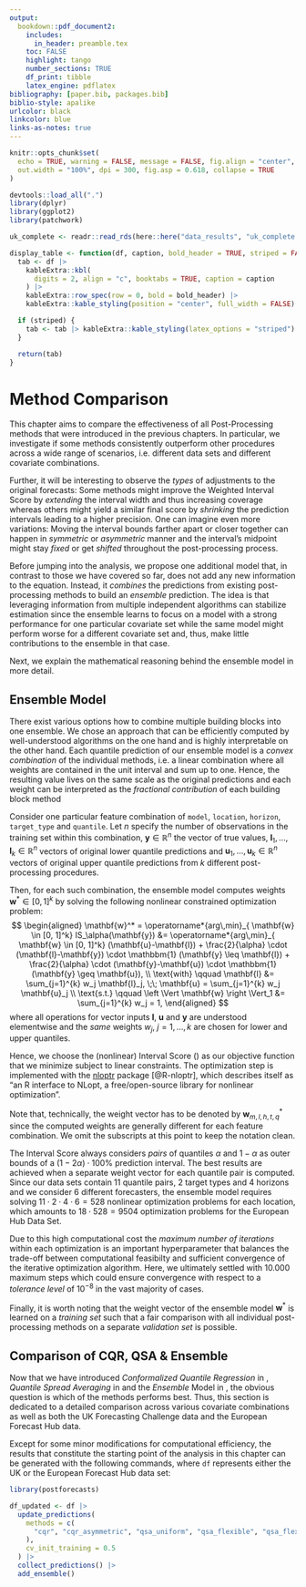 ```yaml
---
output:
  bookdown::pdf_document2:
    includes:
      in_header: preamble.tex
    toc: FALSE
    highlight: tango
    number_sections: TRUE
    df_print: tibble
    latex_engine: pdflatex
bibliography: [paper.bib, packages.bib]
biblio-style: apalike
urlcolor: black
linkcolor: blue
links-as-notes: true
---
```


```r
knitr::opts_chunk$set(
  echo = TRUE, warning = FALSE, message = FALSE, fig.align = "center",
  out.width = "100%", dpi = 300, fig.asp = 0.618, collapse = TRUE
)

devtools::load_all(".")
library(dplyr)
library(ggplot2)
library(patchwork)

uk_complete <- readr::read_rds(here::here("data_results", "uk_complete.rds"))
```

```r
display_table <- function(df, caption, bold_header = TRUE, striped = FALSE) {
  tab <- df |>
    kableExtra::kbl(
      digits = 2, align = "c", booktabs = TRUE, caption = caption
    ) |>
    kableExtra::row_spec(row = 0, bold = bold_header) |>
    kableExtra::kable_styling(position = "center", full_width = FALSE)

  if (striped) {
    tab <- tab |> kableExtra::kable_styling(latex_options = "striped")
  }

  return(tab)
}
```

# Method Comparison {#comparison}

This chapter aims to compare the effectiveness of all Post-Processing methods that were introduced in the previous chapters.
In particular, we investigate if some methods consistently outperform other procedures across a wide range of scenarios, i.e. different data sets and different covariate combinations.

Further, it will be interesting to observe the *types* of adjustments to the original forecasts:
Some methods might improve the Weighted Interval Score by *extending* the interval width and thus increasing coverage whereas others might yield a similar final score by *shrinking* the prediction intervals leading to a higher precision.
One can imagine even more variations: Moving the interval bounds farther apart or closer together can happen in *symmetric* or *asymmetric* manner and the interval's midpoint might stay *fixed* or get *shifted* throughout the post-processing process.

Before jumping into the analysis, we propose one additional model that, in contrast to those we have covered so far, does not add any new information to the equation.
Instead, it *combines* the predictions from existing post-processing methods to build an *ensemble* prediction.
The idea is that leveraging information from multiple independent algorithms can stabilize estimation since the ensemble learns to focus on a model with a strong performance for one particular covariate set while the same model might perform worse for a different covariate set and, thus, make little contributions to the ensemble in that case.

Next, we explain the mathematical reasoning behind the ensemble model in more detail.

## Ensemble Model {#ensemble}

There exist various options how to combine multiple building blocks into one ensemble.
We chose an approach that can be efficiently computed by well-understood algorithms on the one hand and is highly interpretable on the other hand.
Each quantile prediction of our ensemble model is a *convex combination* of the individual methods, i.e. a linear combination where all weights are contained in the unit interval and sum up to one.
Hence, the resulting value lives on the same scale as the original predictions and each weight can be interpreted as the *fractional contribution* of each building block method 

Consider one particular feature combination of `model`, `location`, `horizon`, `target_type` and `quantile`.
Let $n$ specify the number of observations in the training set within this combination, $\mathbf{y} \in \mathbb{R}^n$ the vector of true values, $\mathbf{l}_1, \ldots, \mathbf{l}_k \in \mathbb{R}^n$ vectors of original lower quantile predictions and $\mathbf{u}_1, \ldots, \mathbf{u}_k \in \mathbb{R}^n$ vectors of original upper quantile predictions from $k$ different post-processing procedures.

Then, for each such combination, the ensemble model computes weights $\mathbf{w}^* \in [0, 1]^k$ by solving the following nonlinear constrained optimization problem:
<!--  -->
$$
\begin{aligned}
\mathbf{w}^*
= \operatorname*{arg\,min}_{ \mathbf{w} \in [0, 1]^k} IS_\alpha(\mathbf{y})
&= \operatorname*{arg\,min}_{ \mathbf{w} \in [0, 1]^k} (\mathbf{u}-\mathbf{l}) + \frac{2}{\alpha} \cdot (\mathbf{l}-\mathbf{y}) \cdot \mathbbm{1} (\mathbf{y} \leq \mathbf{l}) + \frac{2}{\alpha} \cdot (\mathbf{y}-\mathbf{u}) \cdot \mathbbm{1}(\mathbf{y} \geq \mathbf{u}), \\
\text{with} \qquad \mathbf{l} &= \sum_{j=1}^{k} w_j \mathbf{l}_j, \;\; \mathbf{u} = \sum_{j=1}^{k} w_j \mathbf{u}_j \\
\text{s.t.} \qquad \left \Vert \mathbf{w} \right \Vert_1 &= \sum_{j=1}^{k} w_j = 1,
\end{aligned}
$$
<!--  -->
where all operations for vector inputs $\mathbf{l}$, $\mathbf{u}$ and $\mathbf{y}$ are understood elementwise and the *same* weights $w_j$, $j = 1, \ldots, k$ are chosen for lower and upper quantiles.  

Hence, we choose the (nonlinear) Interval Score (\Cref{wis}) as our objective function that we minimize subject to linear constraints.
The optimization step is implemented with the [nloptr](https://cran.r-project.org/web/packages/nloptr/index.html) package [@R-nloptr], which describes itself as "an R interface to NLopt, a free/open-source library for nonlinear optimization".

Note that, technically, the weight vector has to be denoted by $\mathbf{w}_{m, l, h, t, q}^*$ since the computed weights are generally different for each feature combination.
We omit the subscripts at this point to keep the notation clean.

The Interval Score always considers *pairs* of quantiles $\alpha$ and $1 - \alpha$ as outer bounds of a $(1 - 2 \alpha) \cdot 100\%$ prediction interval.
The best results are achieved when a separate weight vector for each quantile pair is computed.
Since our data sets contain $11$ quantile pairs, $2$ target types and $4$ horizons and we consider $6$ different forecasters, the ensemble model requires solving $11 \cdot 2 \cdot 4 \cdot 6 = 528$ nonlinear optimization problems for each location, which amounts to $18 \cdot 528 = 9504$ optimization problems for the European Hub Data Set.

Due to this high computational cost the *maximum number of iterations* within each optimization is an important hyperparameter that balances the trade-off between computational feasibilty and sufficient convergence of the iterative optimization algorithm.
Here, we ultimately settled with $10.000$ maximum steps which could ensure convergence with respect to a *tolerance level* of $10^{-8}$ in the vast majority of cases.

Finally, it is worth noting that the weight vector of the ensemble model $\mathbf{w}^*$ is learned on a *training set* such that a fair comparison with all individual post-processing methods on a separate *validation set* is possible.



## Comparison of CQR, QSA & Ensemble

Now that we have introduced *Conformalized Quantile Regression* in \Cref{cqr}, *Quantile Spread Averaging* in \Cref{qsa} and the *Ensemble* Model in \Cref{ensemble}, the obvious question is which of the methods performs best.
Thus, this section is dedicated to a detailed comparison across various covariate combinations as well as both the UK Forecasting Challenge data and the European Forecast Hub data.

Except for some minor modifications for computational efficiency, the results that constitute the starting point of the analysis in this chapter can be generated with the following commands, where `df` represents either the UK or the European Forecast Hub data set:

```r
library(postforecasts)

df_updated <- df |>
  update_predictions(
    methods = c(
      "cqr", "cqr_asymmetric", "qsa_uniform", "qsa_flexible", "qsa_flexible_symmetric"
    ),
    cv_init_training = 0.5
  ) |>
  collect_predictions() |>
  add_ensemble()
```

```r

```

